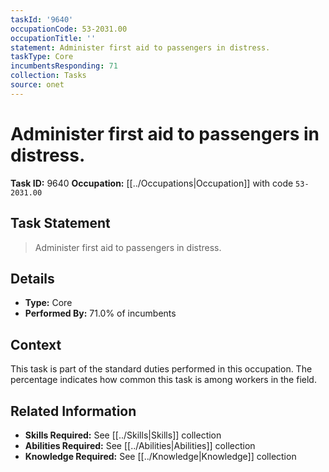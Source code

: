 ```yaml
---
taskId: '9640'
occupationCode: 53-2031.00
occupationTitle: ''
statement: Administer first aid to passengers in distress.
taskType: Core
incumbentsResponding: 71
collection: Tasks
source: onet
---
```

# Administer first aid to passengers in distress.

**Task ID:** 9640
**Occupation:** [[../Occupations|Occupation]] with code `53-2031.00`

## Task Statement

> Administer first aid to passengers in distress.

## Details

- **Type:** Core
- **Performed By:** 71.0% of incumbents

## Context

This task is part of the standard duties performed in this occupation. The percentage indicates how common this task is among workers in the field.

## Related Information

- **Skills Required:** See [[../Skills|Skills]] collection
- **Abilities Required:** See [[../Abilities|Abilities]] collection
- **Knowledge Required:** See [[../Knowledge|Knowledge]] collection
